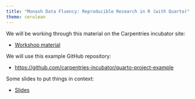 ```yaml
---
title: "Monash Data Fluency: Reproducible Research in R (with Quarto)"
theme: cerulean
---
```


We will be working through this material on the Carpentries incubator site:

* [Workshop material](https://carpentries-incubator.github.io/reproducible-publications-quarto/index.html){target="_blank"}

We will use this example GitHub repository:

* <https://github.com/carpentries-incubator/quarto-project-example>{target="_blank"}

Some slides to put things in context:

* [Slides](slideshow.html){target="_blank"}